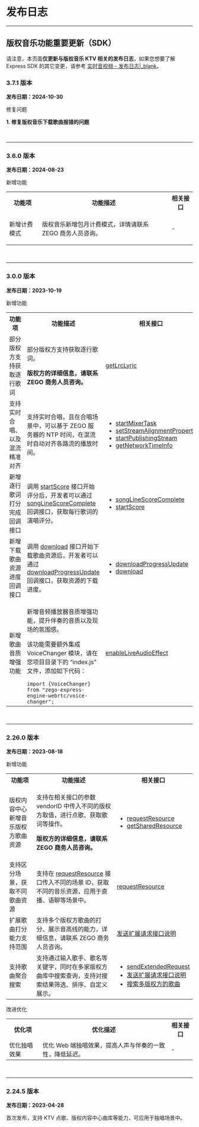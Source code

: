 # 发布日志

- - -

## 版权音乐功能重要更新（SDK）

<Warning title="Warning">

请注意，本页面**仅更新与版权音乐 KTV 相关的发布日志**，如果您想要了解 Express SDK 的其它变更，请参考 [实时音视频 - 发布日志\|_blank](!ExpressVideoSDK-DownloadSDK/Release_Notes)。
</Warning>

### 3.7.1 版本

**发布日期：2024-10-30** 

<p class="hthree">修复问题</p>

**1. 修复版权音乐下载歌曲报错的问题**

<br />
<hr style="height:1px" />

### 3.6.0 版本

**发布日期：2024-08-23** 

<p class="hthree">新增功能</p>

<table>
  
<tbody><tr>
<th>功能项</th>
<th>功能描述</th>
<th>相关接口</th>
</tr>
<tr>
<td>新增计费模式</td>
<td><p>版权音乐新增包月计费模式，详情请联系 ZEGO 商务人员咨询。</p></td>
<td>-</td>
</tr>
</tbody></table>

<br />
<hr style="height:1px" />

### 3.0.0 版本

**发布日期：2023-10-19** 

<p class="hthree">新增功能</p>

<table>
  
<tbody><tr>
<th>功能项</th>
<th>功能描述</th>
<th>相关接口</th>
</tr>
<tr>
<td>部分版权方支持获取逐行歌词</td>
<td><p>部分版权方支持获取逐行歌词。</p><p><b>版权方的详细信息，请联系 ZEGO 商务人员咨询。</b></td>
<td><a href="/article/api?doc=Express_Video_SDK_API~javascript_web~class~ZegoCopyrightedMusic#get-lrc-lyric">getLrcLyric</a></td>
</tr>
<tr>
<td>支持实时合唱、以及混流精准对齐</td>
<td>支持实时合唱，且在合唱场景中，可以基于 ZEGO 服务器的 NTP 时间，在混流时自动对齐各路流的播放时间。</td>
<td><ul><li><a href="/article/api?doc=Express_Video_SDK_API~javascript_web~class~ZegoExpressEngine#start-mixer-task">startMixerTask</a></li><li><a href="/article/api?doc=Express_Video_SDK_API~javascript_web~class~ZegoExpressEngine#set-stream-alignment-property">setStreamAlignmentProperty</a></li><li><a href="/article/api?doc=Express_Video_SDK_API~javascript_web~class~ZegoExpressEngine#start-publishing-stream">startPublishingStream</a></li><li><a href="/article/api?doc=Express_Video_SDK_API~javascript_web~class~ZegoExpressEngine#get-network-time-info">getNetworkTimeInfo</a></li></ul></td>
</tr><tr>
<td>新增逐行歌词打分完成回调接口</td>
<td>调用 <a href="/article/api?doc=Express_Video_SDK_API~javascript_web~class~ZegoCopyrightedMusic#start-score">startScore</a> 接口开始评分后，开发者可以通过 <a href="/article/api?doc=Express_Video_SDK_API~javascript_web~interface~ZegoCopyrightedMusicEvent#song-line-score-complete">songLineScoreComplete</a> 回调接口，获取每行歌词的演唱评分。</td>
<td><ul><li><a href="/article/api?doc=Express_Video_SDK_API~javascript_web~interface~ZegoCopyrightedMusicEvent#song-line-score-complete">songLineScoreComplete</a></li><li><a href="/article/api?doc=Express_Video_SDK_API~javascript_web~class~ZegoCopyrightedMusic#start-score">startScore</a></li></ul></td>
</tr><tr>
<td>新增下载歌曲资源进度回调接口</td>
<td>调用 <a href="/article/api?doc=Express_Video_SDK_API~javascript_web~class~ZegoCopyrightedMusic#download">download</a> 接口开始下载歌曲资源后，开发者可以通过 <a href="/article/api?doc=Express_Video_SDK_API~javascript_web~interface~ZegoCopyrightedMusicEvent#download-progress-update">downloadProgressUpdate</a> 回调接口，获取资源的下载进度。</td>
<td><ul><li><a href="/article/api?doc=Express_Video_SDK_API~javascript_web~interface~ZegoCopyrightedMusicEvent#download-progress-update">downloadProgressUpdate</a></li><li><a href="/article/api?doc=Express_Video_SDK_API~javascript_web~class~ZegoCopyrightedMusic#download">download</a></li></ul></td>
</tr><tr>
<td>新增歌曲音质增强功能</td>
<td><p>新增音频播放器音质增强功能，提升伴奏的音质以及现场的氛围感。</p><p>该功能需要额外集成 VoiceChanger 模块，请在您项目目录下的 “index.js” 文件，添加如下代码：</p><code>import {VoiceChanger} from "zego-express-engine-webrtc/voice-changer";</code></td>
<td><a href="/article/api?doc=Express_Video_SDK_API~javascript_web~class~ZegoExpressEngine#enable-live-audio-effect">enableLiveAudioEffect</a></td>
</tr>
</tbody></table>

<br />
<hr style="height:1px" />

### 2.26.0 版本

**发布日期：2023-08-18** 

<p class="hthree">新增功能</p>

<table>
  
<tbody><tr>
<th>功能项</th>
<th>功能描述</th>
<th>相关接口</th>
</tr>
<tr>
<td>版权内容中心新增音乐版权方歌曲资源</td>
<td><p>支持在相关接口的参数 vendorID 中传入不同的版权方取值，进行点歌、获取歌词等操作。</p><p><b>版权方的详细信息，请联系 ZEGO 商务人员咨询。</b></p></td>
<td><ul><li><a href="/article/api?doc=Express_Video_SDK_API~javascript_web~class~ZegoCopyrightedMusic#request-resource">requestResource</a></li><li><a href="/article/api?doc=Express_Video_SDK_API~javascript_web~class~ZegoCopyrightedMusic#get-shared-resource">getSharedResource</a></li></ul></td>
</tr>
<tr>
<td>支持区分场景，获取不同歌曲资源</td>
<td>支持在 <a href="/article/api?doc=Express_Video_SDK_API~javascript_web~class~ZegoCopyrightedMusic#request-resource">requestResource</a> 接口传入不同的场景 ID，获取不同的音乐资源，应用于直播、语聊等场景中。</td>
<td><a href="/article/api?doc=Express_Video_SDK_API~javascript_web~class~ZegoCopyrightedMusic#request-resource">requestResource</a></td>
</tr>
<td>扩展歌曲打分能力支持范围</td>
<td>支持多个版权方歌曲的打分、展示音高线的能力，详细信息，请联系 ZEGO 商务人员咨询。</td>
<td><a href="!copyright_music_agreement/copyright_music_agreement">发送扩展请求接口说明</a></td>
</tr>
<tr>
<td>支持歌曲聚合搜索</td>
<td>支持通过输入歌手、歌名等关键字，同时在多家版权方曲库中搜索查询，支持对搜索结果筛选、排序、自定义展示。</td>
<td><ul><li><a href="/article/api?doc=Express_Video_SDK_API~javascript_web~class~ZegoCopyrightedMusic#send-extended-request">sendExtendedRequest</a></li><li><a href="!copyright_music_agreement/copyright_music_agreement">发送扩展请求接口说明</a></li><li><a href="!KTV_Live_Chorus_Program_down-muti_VendorID">搜索多版权方的歌曲</a></li></ul></td>
</tr>
</tbody></table>

<p class="hthree">改进优化</p>

<table>
  
<tbody><tr>
<th>优化项</th>
<th>优化描述</th>
<th>相关接口</th>
</tr>
<tr>
<td>优化独唱效果</td>
<td>优化 Web 端独唱效果，提高人声与伴奏的一致性，降低延迟。</td>
<td>-</td>
</tr>
</tbody></table>

<br />
<hr style="height:1px" />


### 2.24.5 版本

**发布日期：2023-04-28** 

首次发布，支持 KTV 点歌、版权内容中心曲库等能力，可应用于独唱场景中。
